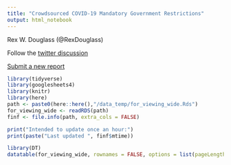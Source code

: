 ```yaml
---
title: "Crowdsourced COVID-19 Mandatory Government Restrictions"
output: html_notebook
---
```



Rex W. Douglass (@RexDouglass)

Follow the [twitter discussion](https://twitter.com/RexDouglass/status/1239781164392435712)

[Submit a new report](https://forms.gle/ESytGHMzUTvNf6RJA)

<style type="text/css">
.main-container {
  max-width: 1800px;
  margin-left: auto;
  margin-right: auto;
}
</style>

```r
library(tidyverse)
library(googlesheets4)
library(knitr)
library(here)
path <- paste0(here::here(),"/data_temp/for_viewing_wide.Rds")
for_viewing_wide <- readRDS(path)
finf <- file.info(path, extra_cols = FALSE)

```

```r
print("Intended to update once an hour:")
print(paste("Last updated ", finf$mtime))
```

```r
library(DT)
datatable(for_viewing_wide, rownames = FALSE, options = list(pageLength = 100))
```